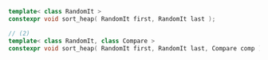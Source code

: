 ```cpp
template< class RandomIt >
constexpr void sort_heap( RandomIt first, RandomIt last );

// (2)
template< class RandomIt, class Compare >
constexpr void sort_heap( RandomIt first, RandomIt last, Compare comp );
```

